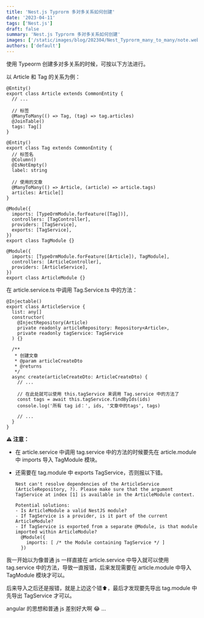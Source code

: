```yaml
---
title: 'Nest.js Typrorm 多对多关系如何创建'
date: '2023-04-11'
tags: ['Nest.js']
draft: false
summary: 'Nest.js Typrorm 多对多关系如何创建'
images: ['/static/images/blog/202304/Nest_Typrorm_many_to_many/note.webp']
authors: ['default']
---
```


使用 Typeorm 创建多对多关系的时候，可按以下方法进行。

以 Article 和 Tag 的关系为例：

```tsx
@Entity()
export class Article extends CommonEntity {
  // ...

  // 标签
  @ManyToMany(() => Tag, (tag) => tag.articles)
  @JoinTable()
  tags: Tag[]
}
```

```tsx
@Entity()
export class Tag extends CommonEntity {
  // 标签名
  @Column()
  @IsNotEmpty()
  label: string

  // 使用的文章
  @ManyToMany(() => Article, (article) => article.tags)
  articles: Article[]
}
```

```tsx
@Module({
  imports: [TypeOrmModule.forFeature([Tag])],
  controllers: [TagController],
  providers: [TagService],
  exports: [TagService],
})
export class TagModule {}
```

```tsx
@Module({
  imports: [TypeOrmModule.forFeature([Article]), TagModule],
  controllers: [ArticleController],
  providers: [ArticleService],
})
export class ArticleModule {}
```

在 article.service.ts 中调用 Tag.Service.ts 中的方法：

```tsx
@Injectable()
export class ArticleService {
  list: any[]
  constructor(
    @InjectRepository(Article)
    private readonly articleRepository: Repository<Article>,
    private readonly tagService: TagService
  ) {}

  /**
   * 创建文章
   * @param articleCreateDto
   * @returns
   */
  async create(articleCreateDto: ArticleCreateDto) {
    // ...

    // 在此处就可以使用 this.tagService 来调用 Tag.service 中的方法了
    const tags = await this.tagService.findByIds(ids)
    console.log('所有 tag id：', ids, '文章中的tags', tags)

    // ...
  }
}
```

**⚠️ 注意：**

- 在 article.service 中调用 tag.service 中的方法的时候要先在 article.module 中 imports 导入 TagModule 模块。
- 还需要在 tag.module 中 exports TagService，否则报以下错。

  ```tsx
  Nest can't resolve dependencies of the ArticleService (ArticleRepository, ?). Please make sure that the argument TagService at index [1] is available in the ArticleModule context.

  Potential solutions:
  - Is ArticleModule a valid NestJS module?
  - If TagService is a provider, is it part of the current ArticleModule?
  - If TagService is exported from a separate @Module, is that module imported within ArticleModule?
    @Module({
      imports: [ /* the Module containing TagService */ ]
    })
  ```

我一开始以为像普通 js 一样直接在 article.service 中导入就可以使用 tag.service 中的方法，导致一直报错，后来发现需要在 article.module 中导入 TagModule 模块才可以。

后来导入之后还是报错，就是上边这个错⬆️，最后才发现要先导出 tag.module 中先导出 TagService 才可以。

angular 的思想和普通 js 差别好大啊 😂 …
